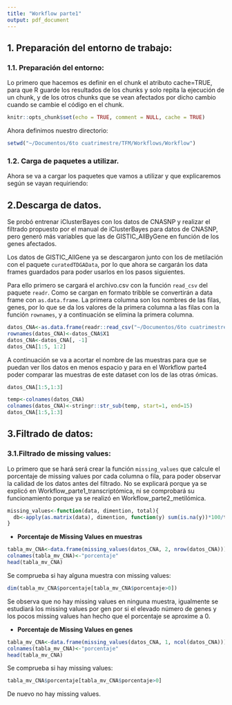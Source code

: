 ```yaml
---
title: "Workflow parte1"
output: pdf_document
---
```


## 1. Preparación del entorno de trabajo:

### 1.1. Preparación del entorno:

Lo primero que hacemos es definir en el chunk el atributo cache=TRUE, para que R guarde los resultados de los chunks y solo repita la ejecución de un chunk, y de los otros chunks que se vean afectados por dicho cambio cuando se cambie el código en el chunk.

```r
knitr::opts_chunk$set(echo = TRUE, comment = NULL, cache = TRUE)
```

Ahora definimos nuestro directorio:
```r
setwd("~/Documentos/6to cuatrimestre/TFM/Workflows/Workflow")
```

### 1.2. Carga de paquetes a utilizar.

Ahora se va a cargar los paquetes que vamos a utilizar y que explicaremos según se vayan requiriendo:


## 2.Descarga de datos.

Se probó entrenar iClusterBayes con los datos de CNASNP y realizar el filtrado propuesto por el manual de iClusterBayes para datos de CNASNP, pero generó más variables que las de GISTIC_AllByGene en función de los genes afectados. 

Los datos de GISTIC_AllGene ya se descargaron junto con los de metilación con el paquete `curatedTDGAData`, por lo que ahora se cargarán los data frames guardados para poder usarlos en los pasos siguientes.

Para ello primero se cargará el archivo.csv con la función `read_csv` del paquete `readr`. Como se cargan en formato tribble se convertirán a data frame con `as.data.frame`. La primera columna son los nombres de las filas, genes, por lo que se da los valores de la primera columna a las filas con la función `rownames`, y a continuación se elimina la primera columna.

```r
datos_CNA<-as.data.frame(readr::read_csv("~/Documentos/6to cuatrimestre/TFM/Workflows/Workflow/Datos_patologicos/datos_COAD_pat_01_COAD_GISTIC_AllByGene-20160128.csv"))
rownames(datos_CNA)<-datos_CNA$X1
datos_CNA<-datos_CNA[, -1]
datos_CNA[1:5, 1:2]
```

A continuación se va a acortar el nombre de las muestras para que se puedan ver llos datos en menos espacio y para en el Workflow parte4 poder comparar las muestras de este dataset con los de las otras ómicas.

```r
datos_CNA[1:5,1:3]
```

```r
temp<-colnames(datos_CNA)
colnames(datos_CNA)<-stringr::str_sub(temp, start=1, end=15)
datos_CNA[1:5,1:3]
```
## 3.Filtrado de datos:

### 3.1.Filtrado de missing values:

Lo primero que se hará será crear la función `missing_values` que calcule el porcentaje de missing values por cada columna o fila, para poder observar la calidad de los datos antes del filtrado. No se explicará porque ya se explicó en Workflow_parte1_transcriptómica, ni se comprobará su funcionamiento porque ya se realizó en Workflow_parte2_metilómica.

```r
missing_values<-function(data, dimention, total){
  db<-apply(as.matrix(data), dimention, function(y) sum(is.na(y))*100/total)
}
```

* **Porcentaje de Missing Values en muestras**

```r
tabla_mv_CNA<-data.frame(missing_values(datos_CNA, 2, nrow(datos_CNA)))
colnames(tabla_mv_CNA)<-"porcentaje"
head(tabla_mv_CNA)
```

Se comprueba si hay alguna muestra con missing values:
```r
dim(tabla_mv_CNA$porcentaje[tabla_mv_CNA$porcentaje>0])
```

Se observa que no hay missing values en ninguna muestra, igualmente se estudiará los missing values por gen por si el elevado número de genes y los pocos missing values han hecho que el porcentaje se aproxime a 0.

* **Porcentaje de Missing Values en genes**

```r
tabla_mv_CNA<-data.frame(missing_values(datos_CNA, 1, ncol(datos_CNA)))
colnames(tabla_mv_CNA)<-"porcentaje"
head(tabla_mv_CNA)
```

Se comprueba si hay missing values:
```r
tabla_mv_CNA$porcentaje[tabla_mv_CNA$porcentaje>0]
```

De nuevo no hay missing values.

